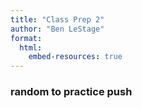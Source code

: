 ```yaml
---
title: "Class Prep 2"
author: "Ben LeStage"
format: 
  html:
    embed-resources: true
---
```



### random to practice push